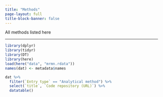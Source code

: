 ```yaml
---
title: "Methods"
page-layout: full
title-block-banner: false
---
```


All methods listed here

---

```r
library(dplyr)
library(tidyr)
library(DT)
library(here)
load(here("data", "mrmn.rdata"))
names(dat) <- metadata$names

dat %>%
  filter(`Entry type` == "Analytical method") %>%
  select(`title`, `Code repository (URL)`) %>%
  datatable()
```
